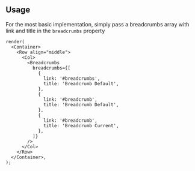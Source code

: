 
## Usage

For the most basic implementation, simply pass a breadcrumbs array with link and title in the `breadcrumbs` property

```tsx live
render(
  <Container>
    <Row align="middle">
      <Col>
        <Breadcrumbs
          breadcrumbs={[
            {
              link: '#breadcrumbs',
              title: 'Breadcrumb Default',
            },
            {
              link: '#breadcrumb',
              title: 'Breadcrumb Default',
            },
            {
              link: '#breadcrumb',
              title: 'Breadcrumb Current',
            },
          ]}
        />
      </Col>
    </Row>
  </Container>,
);
```
